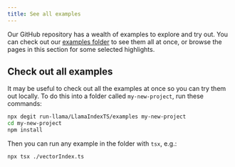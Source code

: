 ```yaml
---
title: See all examples
---
```


Our GitHub repository has a wealth of examples to explore and try out. You can check out our [examples folder](https://github.com/run-llama/LlamaIndexTS/tree/main/examples) to see them all at once, or browse the pages in this section for some selected highlights.

## Check out all examples

It may be useful to check out all the examples at once so you can try them out locally. To do this into a folder called `my-new-project`, run these commands:

```bash npm2yarn
npx degit run-llama/LlamaIndexTS/examples my-new-project
cd my-new-project
npm install
```

Then you can run any example in the folder with `tsx`, e.g.:

```bash npm2yarn
npx tsx ./vectorIndex.ts
```
